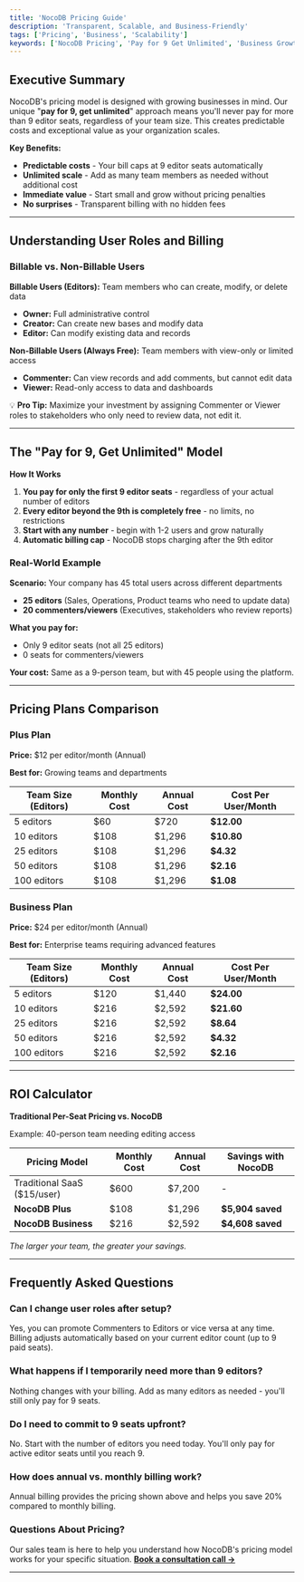 ```yaml
---
title: 'NocoDB Pricing Guide'
description: 'Transparent, Scalable, and Business-Friendly'
tags: ['Pricing', 'Business', 'Scalability']
keywords: ['NocoDB Pricing', 'Pay for 9 Get Unlimited', 'Business Growth', 'Scalable Pricing']
---
```


## Executive Summary

NocoDB's pricing model is designed with growing businesses in mind. Our unique "**pay for 9, get unlimited**" approach means you'll never pay for more than 9 editor seats, regardless of your team size. This creates predictable costs and exceptional value as your organization scales.

**Key Benefits:**
- **Predictable costs** - Your bill caps at 9 editor seats automatically
- **Unlimited scale** - Add as many team members as needed without additional cost
- **Immediate value** - Start small and grow without pricing penalties
- **No surprises** - Transparent billing with no hidden fees

---

## Understanding User Roles and Billing

### Billable vs. Non-Billable Users

**Billable Users (Editors):** Team members who can create, modify, or delete data
- **Owner:** Full administrative control
- **Creator:** Can create new bases and modify data
- **Editor:** Can modify existing data and records

**Non-Billable Users (Always Free):** Team members with view-only or limited access
- **Commenter:** Can view records and add comments, but cannot edit data
- **Viewer:** Read-only access to data and dashboards

💡 **Pro Tip:** Maximize your investment by assigning Commenter or Viewer roles to stakeholders who only need to review data, not edit it.

---

## The "Pay for 9, Get Unlimited" Model

**How It Works**

1. **You pay for only the first 9 editor seats** - regardless of your actual number of editors
2. **Every editor beyond the 9th is completely free** - no limits, no restrictions
3. **Start with any number** - begin with 1-2 users and grow naturally
4. **Automatic billing cap** - NocoDB stops charging after the 9th editor

### Real-World Example

**Scenario:** Your company has 45 total users across different departments

- **25 editors** (Sales, Operations, Product teams who need to update data)
- **20 commenters/viewers** (Executives, stakeholders who review reports)

**What you pay for:**
- Only 9 editor seats (not all 25 editors)
- 0 seats for commenters/viewers

**Your cost:** Same as a 9-person team, but with 45 people using the platform.

---

## Pricing Plans Comparison

### Plus Plan

**Price:** $12 per editor/month (Annual)

**Best for:** Growing teams and departments

| Team Size (Editors) | Monthly Cost | Annual Cost | Cost Per User/Month |
|---------------------|--------------|-------------|---------------------|
| 5 editors           | $60          | $720        | **$12.00**          |
| 10 editors          | $108         | $1,296      | **$10.80**          |
| 25 editors          | $108         | $1,296      | **$4.32**           |
| 50 editors          | $108         | $1,296      | **$2.16**           |
| 100 editors         | $108         | $1,296      | **$1.08**           |

### Business Plan

**Price:** $24 per editor/month (Annual)

**Best for:** Enterprise teams requiring advanced features

| Team Size (Editors) | Monthly Cost | Annual Cost | Cost Per User/Month |
|---------------------|--------------|-------------|---------------------|
| 5 editors           | $120         | $1,440      | **$24.00**          |
| 10 editors          | $216         | $2,592      | **$21.60**          |
| 25 editors          | $216         | $2,592      | **$8.64**           |
| 50 editors          | $216         | $2,592      | **$4.32**           |
| 100 editors         | $216         | $2,592      | **$2.16**           |

---

## ROI Calculator

**Traditional Per-Seat Pricing vs. NocoDB**

Example: 40-person team needing editing access

| Pricing Model               | Monthly Cost | Annual Cost | Savings with NocoDB |
|-----------------------------|--------------|-------------|---------------------|
| Traditional SaaS ($15/user) | $600         | $7,200      | -                   |
| **NocoDB Plus**             | $108         | $1,296      | **$5,904 saved**    |
| **NocoDB Business**         | $216         | $2,592      | **$4,608 saved**    |

*The larger your team, the greater your savings.*

---

## Frequently Asked Questions

### Can I change user roles after setup?
Yes, you can promote Commenters to Editors or vice versa at any time. Billing adjusts automatically based on your current editor count (up to 9 paid seats).

### What happens if I temporarily need more than 9 editors?
Nothing changes with your billing. Add as many editors as needed - you'll still only pay for 9 seats.

### Do I need to commit to 9 seats upfront?
No. Start with the number of editors you need today. You'll only pay for active editor seats until you reach 9.

### How does annual vs. monthly billing work?
Annual billing provides the pricing shown above and helps you save 20% compared to monthly billing.


### Questions About Pricing?

Our sales team is here to help you understand how NocoDB's pricing model works for your specific situation. **[Book a consultation call →](https://cal.com/nocodb/)**

---

